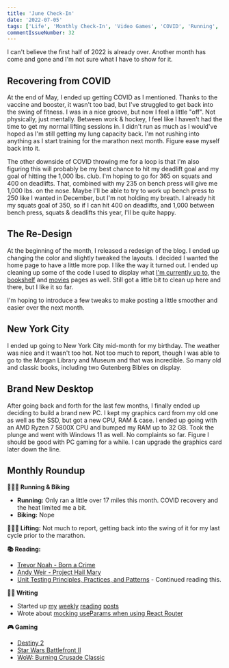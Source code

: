 ```yaml
---
title: 'June Check-In'
date: '2022-07-05'
tags: ['Life', 'Monthly Check-In', 'Video Games', 'COVID', 'Running', 'Lifting', 'Strength Training']
commentIssueNumber: 32
---
```


I can't believe the first half of 2022 is already over. Another month has come and gone and I'm not sure what I have to show for it.

## Recovering from COVID

At the end of May, I ended up getting COVID as I mentioned. Thanks to the vaccine and booster, it wasn't too bad, but I've struggled to get back into the swing of fitness. I was in a nice groove, but now I feel a little "off". Not physically, just mentally. Between work & hockey, I feel like I haven't had the time to get my normal lifting sessions in. I didn't run as much as I would've hoped as I'm still getting my lung capacity back. I'm not rushing into anything as I start training for the marathon next month. Figure ease myself back into it.

The other downside of COVID throwing me for a loop is that I'm also figuring this will probably be my best chance to hit my deadlift goal and my goal of hitting the 1,000 lbs. club. I'm hoping to go for 365 on squats and 400 on deadlifts. That, combined with my 235 on bench press will give me 1,000 lbs. on the nose. Maybe I'll be able to try to work up bench press to 250 like I wanted in December, but I'm not holding my breath. I already hit my squats goal of 350, so if I can hit 400 on deadlifts, and 1,000 between bench press, squats & deadlifts this year, I'll be quite happy.

## The Re-Design

At the beginning of the month, I released a redesign of the blog. I ended up changing the color and slightly tweaked the layouts. I decided I wanted the home page to have a little more pop. I like the way it turned out. I ended up cleaning up some of the code I used to display what [I'm currently up to](https://kpwags.com/current), the [bookshelf](https://kpwags.com/bookshelf) and [movies](https://kpwags.com/movies) pages as well. Still got a little bit to clean up here and there, but I like it so far.

I'm hoping to introduce a few tweaks to make posting a little smoother and easier over the next month.

## New York City

I ended up going to New York City mid-month for my birthday. The weather was nice and it wasn't too hot. Not too much to report, though I was able to go to the Morgan Library and Museum and that was incredible. So many old and classic books, including two Gutenberg Bibles on display.

## Brand New Desktop

After going back and forth for the last few months, I finally ended up deciding to build a brand new PC. I kept my graphics card from my old one as well as the SSD, but got a new CPU, RAM & case. I ended up going with an AMD Ryzen 7 5800X CPU and bumped my RAM up to 32 GB. Took the plunge and went with Windows 11 as well. No complaints so far. Figure I should be good with PC gaming for a while. I can upgrade the graphics card later down the line.

## Monthly Roundup

**🏃🏼‍♂️ Running & Biking**

- **Running:** Only ran a little over 17 miles this month. COVID recovery and the heat limited me a bit.
- **Biking:** Nope

**🏋🏼‍♂️ Lifting:** Not much to report, getting back into the swing of it for my last cycle prior to the marathon.

**📚 Reading:**

- <a href="https://bookshop.org/books/born-a-crime-stories-from-a-south-african-childhood/9780399588198" target="_blank" rel="noreferrer nofollow">Trevor Noah - Born a Crime</a>
- <a href="https://bookshop.org/books/project-hail-mary/9780593135204" target="_blank" rel="noreferrer nofollow">Andy Weir - Project Hail Mary</a>
- <a href="https://www.manning.com/books/unit-testing" target="_blank" rel="noreferrer nofollow">Unit Testing Principles, Practices, and Patterns</a> - Continued reading this.

**✍🏻 Writing**

- Started up [my](https://kpwags.com/posts/2022/06/03/reading-list) [weekly](https://kpwags.com/posts/2022/06/10/reading-list) [reading](https://kpwags.com/posts/2022/06/24/reading-list) [posts](https://kpwags.com/posts/2022/07/01/reading-list)
- Wrote about [mocking useParams when using React Router](https://kpwags.com/posts/2022/07/01/mocking-react-router-and-useparams)

**🎮 Gaming**

- <a href="https://www.bungie.net/7/en/Destiny/WitchQueen" target="_blank" rel="noreferrer nofollow">Destiny 2</a>
- <a href="https://www.ea.com/games/starwars/battlefront/star-wars-battlefront-2" target="_blank" rel="noreferrer nofollow">Star Wars Battlefront II</a>
- <a href="https://worldofwarcraft.com/en-us/wowclassic" target="_blank" rel="noreferrer nofollow">WoW: Burning Crusade Classic</a>